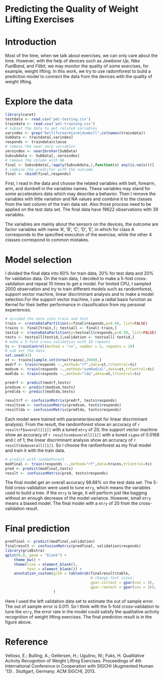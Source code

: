 Predicting the Quality of Weight Lifting Exercises
========================================================

# Introduction

Most of the time, when we talk about exercises, we can only care about the time. However, with the help of devices such as _Jawbone Up_, _Nike FuelBand_, and _Fitbit_, we may monitor the quality of some exercises, for example, weight lifting. In this work, we try to use radomforest to build a prediction model to connect the data from the devices with the quality of weight lifting.

# Explore the data

```r
library(caret)
testdata <- read.csv('pml-testing.csv')
traindata <- read.csv('pml-training.csv')
# subset the data to get related variables
varindex <- grep("belt|forearm|arm|dumbell",colnames(traindata))
SubData <- traindata[,varindex]
responds <- traindata$classe
# remove the near zero variables
zeroindex <- nearZeroVar(SubData)
Subsubdata <- SubData[,-zeroindex]
# remove the column with NA
final <- Subsubdata[,!apply(Subsubdata,2,function(x) any(is.na(x)))]
# combine the predictor with the outcome
final <- cbind(final,responds)
```

First, I read in the data and choose the related variables with belt, forearm, arm, and dumbell in the variables names. These variables may stand for some  accelerators data which may describe a behavior. Then I remove the variables with little variation and NA values and combine it to the classes from the last column of the train data set. Also those process need to be applied on the test data set. The final data have 19622 observations with 39 variables. 

The variables are mainly about the sensors on the devices, the outcome are factor variables with name 'A', 'B', 'C', 'D', 'E', in which for class A corresponds to the specified execution of the exercise, while the other 4 classes correspond to common mistakes.

# Model selection

I divided the final data into 60% for train data, 20% for test data and 20% for validation data. On the train data, I decided to make a 5-fold cross-validation and repeat 10 times to get a model. For limited CPU, I sampled 2000 observation and try to train different models such as randomforest, support vector machine, linear discriminant analysis and to make a model selection.For the support vector machine, I use a radial basis function as Kernel for their better performance in classification from my personal experiences.

```r
# divided the data into train and test 
train <- createDataPartition(y=final$responds,p=0.60, list=FALSE)
trains <- final[train,]; testsall <- final[-train,]
testid <- createDataPartition(y=testsall$responds,p=0.50, list=FALSE)
tests <- testsall[testid,];validation <- testsall[-testid,]
# make a 5-fold cross-validation with 10 repeats
tc <- trainControl(method = "cv", number = 5, repeats = 10)
# sub set the data
set.seed(42)
st <- trains[sample.int(nrow(trains),2000),]
modrf <- train(responds ~.,method="rf",data=st,trControl=tc)
modsvm <- train(responds ~.,method="svmRadial",data=st,trControl=tc)
modlda <- train(responds ~.,method="lda",data=st,trControl=tc)

predrf <- predict(modrf,tests)
predsvm <- predict(modsvm,tests)
predlda <- predict(modlda,tests)

resultrf <- confusionMatrix(predrf, tests$responds)
resultsvm <- confusionMatrix(predsvm, tests$responds)
resultlda <- confusionMatrix(predlda, tests$responds)
```

Each model were trained with parameter(except for linear discriminant analysis). From the result, the randomforest show an accuracy of `r resultrf$overall[[1]]`  with a tuned `mtry` of 20; the support vector machine show an accuracy of `r resultsvm$overall[[1]]` with a tuned `sigma` of 0.0168 and `C` of 1; the linear discriminant analysis show an accuracy of `r resultlda$overall[[1]]`. So I choose the ranfomforest as my final model and train it with the train data.

```r
# predict with randomforest
modfinal <- train(responds ~.,method="rf",data=trains,trControl=tc)
pred <- predict(modfinal,tests)
result <- confusionMatrix(pred, tests$responds)

```

The final model get an overall accuracy 98.88% on the test data set. The 5-fold cross-validation were used to tune `mtry`, which means the variables used to build a tree. If the `mtry` is large, it will perform just like bagging without an enough decrease of the model variance. However, small `mtry` means a biased model. The final model with a `mtry` of 20 from the cross-validation result. 

# Final prediction

```r
predfinal <- predict(modfinal,validation)
finalresult <- confusionMatrix(predfinal, validation$responds)
library(gridExtra)
qplot(0,0, geom = "blank") + 
    theme_bw() +
    theme(line = element_blank(),
          text = element_blank()) +
    annotation_custom(grob = tableGrob(finalresult$table,
                                       # change font sizes:
                                       gpar.coltext = gpar(cex = 3),
                                       gpar.rowtext = gpar(cex = 3)),
                      )
```

Here I used the left validation data set to estimate the out of sample error. The out of sample error is 0.011. So I think with the 5-fold cross-validation to tune the `mtry`, the error rate in the model could satisfy the qualitative activity recognition of weight lifting exercises. The final prediction result is in the figure above.

# Reference

Velloso, E.; Bulling, A.; Gellersen, H.; Ugulino, W.; Fuks, H. Qualitative Activity Recognition of Weight Lifting Exercises. Proceedings of 4th International Conference in Cooperation with SIGCHI (Augmented Human '13) . Stuttgart, Germany: ACM SIGCHI, 2013.
